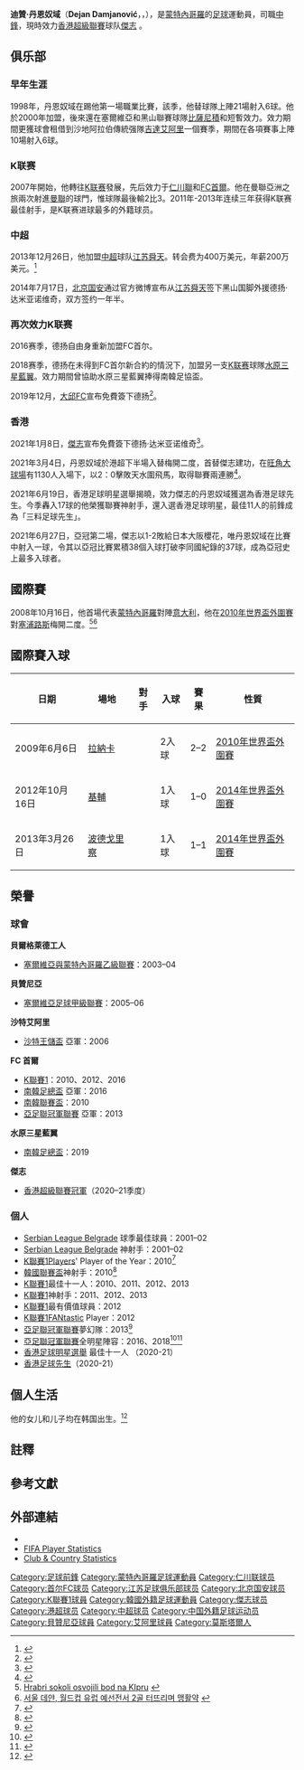 {{noteTA
|G1=football
|T=zh-cn:德扬·达米亚诺维奇; zh-hk:迪贊·丹恩奴域; zh-hans:德扬·达米亚诺维奇; zh-hant:德揚·達米亞諾維奇;
|1=zh-cn:德扬; zh-hk:迪贊; zh-hans:德扬; zh-hant:德揚;
|2=zh-cn:达米亚诺维奇; zh-hk:丹恩奴域; zh-hans:达米亚诺维奇; zh-hant:達米亞諾維奇;
|3=zh-hans:伊布;zh-hk:伊巴;zh-tw:伊布;
}}
{{Football player infobox
| playername          = 迪贊·丹恩奴域<br /> Dejan Damjanović
| fullname            = Dejan Damjanović
| image               = Dejan080413.jpg
| image_size          = 220px
| nickname            = [[黑山|黑山]][[伊布拉希莫维奇|伊布]]
| dateofbirth         = {{birth date and age|1981|7|27}}
| cityofbirth         = [[莫斯塔爾|莫斯塔爾]]
| countryofbirth      = [[南斯拉夫|南斯拉夫]]
| height              = {{height|m=1.87}}
| currentclub         = [[傑志足球會|傑志]] 
| clubnumber          = 9
| position            = [[前鋒_(足球)|中鋒]]
| youthyears          = 
| youthclubs          = {{tsl|en|FK Dinamo Pančevo|潘切沃戴拿模}}<br>{{tsl|en|FK Sinđelić Beograd|貝爾格萊德冼迪歷}} 
| years1 = 1998–2000 | clubs1 = {{tsl|en|FK Sinđelić Beograd|貝爾格萊德冼迪歷}} | caps1 = 21 | goals1 = 6
| years2 = 2000–2003 | clubs2 = {{tsl|en|FK Železnik|施利斯尼克}} | caps2 = 13 | goals2 = 0
| years3 = 2001–2002 | clubs3 = → {{tsl|en|FK Lasta Sremčica|施姆斯加}} | caps3 = 21 | goals3 = 10
| years4 = 2002–2003 | clubs4 = → {{tsl|en|FK Srem Beograd|貝爾格萊德施姆}} | caps4 = 8 | goals4 = 0
| years5 = 2003–2006 | clubs5 = [[貝贊尼亞足球會|貝贊尼亞]] | caps5 = 76 | goals5 = 37
| years6 = 2004–2005 | clubs6 = → {{tsl|en|FK Radnički Jugopetrol|祖高柏羅爾}}| caps6 = 18 | goals6 = 4
| years7 = 2006 | clubs7 = → [[沙特艾阿里足球會|沙特艾阿里]] | caps7 = 10 | goals7 = 8
| years8 = 2007 [[仁川聯|仁川聯]] | caps8 = 26 | goals8 = 14
| years9 = 2008–2013 | clubs9 = [[首尔足球俱乐部|FC首爾]] | caps9 = 181 | goals9 = 116
| years10 = 2014 | clubs10= [[江苏舜天足球俱乐部|江苏舜天]] | caps10 = 11 | goals10 = 5
| years11 = 2014–2015 | clubs11= [[北京國安|北京國安]] | caps11 = 45 | goals11 = 26
| years12 = 2016–2017 | clubs12= [[首尔足球俱乐部|FC首爾]]| caps12 = 73 | goals12 = 32
| years13 = 2018–2019 | clubs13= [[水原三星藍翼|水原三星藍翼]] | caps13 = 54 | goals13 = 16
| years14 = 2020 | clubs14= [[大邱足球俱樂部|FC大邱]] | caps14 = 23 | goals14 = 9
| years15 = 2021– | clubs15= [[傑志|傑志]] | caps15 = 18 | goals15 = 21
| nationalyears1 = 2008–2015 | nationalteam1 = [[蒙特內哥羅國家足球隊|蒙特內哥羅]] | nationalcaps1 = 30 | nationalgoals1 = 8
| pcupdate            = 2022年5月31日
| ntupdate            = 2020年12月23日
}}
{{中文譯名
| english    = Dejan '''Damjanović'''
| putonghua  = 达米亚诺维奇
| taiwan     = 達米亞諾維奇
| cantonese  = 丹恩奴域<br>丹贊奴域
}}

'''迪贊·丹恩奴域'''（'''Dejan Damjanović'''，'''{{lang-sr|Дејан Дамјановић}}'''，{{bd|1981年|7月27日|catIdx=Damjanovic,Dejan}}），是[[蒙特內哥羅|蒙特內哥羅]]的[[足球|足球]]運動員，司職[[前鋒_(足球)|中鋒]]，現時效力[[香港超級聯賽|香港超級聯賽]]球队[[傑志|傑志]] 。

== 俱乐部 ==
=== 早年生涯 ===
1998年，丹恩奴域在{{tsl|en|FK Sinđelić Beograd|貝爾格萊德冼迪歷}}踢他第一場職業比賽，該季，他替球隊上陣21場射入6球。他於2000年加盟{{tsl|en|FK Železnik|施利斯尼克}}，後來還在塞爾維亞和黑山聯賽球隊[[貝贊尼亞足球會|比薩尼積]]和{{tsl|en|FK Radnički Jugopetrol|祖高柏羅爾}}短暫效力。效力{{tsl|en|FK Radnički Jugopetrol|祖高柏羅爾}}期間更獲球會租借到沙地阿拉伯傳統强隊[[艾希利足球俱樂部_(吉達)|吉達艾阿里]]一個賽季，期間在各項賽事上陣10場射入6球。

=== K联赛 ===

2007年開始，他轉往[[K联赛|K联赛]]發展，先后效力于[[仁川聯|仁川聯]]和[[首尔足球俱乐部|FC首爾]]。他在曼聯亞洲之旅兩次射進[[曼聯|曼聯]]的球門，惟球隊最後輸2比3。2011年-2013年连续三年获得K联赛最佳射手，是K联赛进球最多的外籍球员。

=== 中超 ===
2013年12月26日，他加盟[[中超|中超]]球队[[江苏舜天足球俱乐部|江苏舜天]]。转会费为400万美元，年薪200万美元。<ref>{{Cite web |url=http://sports.sina.com.cn/j/2013-12-26/15036953790.shtml |title=舜天官方宣布签首尔锋霸德扬 亚冠决赛破恒大城门 |access-date=2013-12-26 |archive-date=2020-08-07 |archive-url=https://web.archive.org/web/20200807171702/http://sports.sina.com.cn/j/2013-12-26/15036953790.shtml |dead-url=no }}</ref>

2014年7月17日，[[北京国安|北京国安]]通过官方微博宣布从[[江苏舜天足球俱乐部|江苏舜天]]签下黑山国脚外援德扬·达米亚诺维奇，双方签约一年半。

=== 再次效力K联赛 ===
2016赛季，德扬自由身重新加盟FC首尔。

2018赛季，德扬在未得到FC首尔新合約的情況下，加盟另一支[[K联赛|K联赛]]球隊[[水原三星藍翼|水原三星藍翼]]。效力期間曾協助水原三星藍翼捧得南韓足協盃。

2019年12月，[[大邱FC|大邱FC]]宣布免費簽下德扬<ref>{{cite news |last1=Neat |first1=Paul |title=Breaking: Dejan Damjanović Signs for Daegu FC |url=http://www.kleagueunited.com/2019/12/breaking-dejan-damjanovic-signs-for.html |accessdate=11 May 2020 |work=K League United |date=27 December 2019 |archive-date=2021-03-01 |archive-url=https://web.archive.org/web/20210301095716/http://www.kleagueunited.com/2019/12/breaking-dejan-damjanovic-signs-for.html |dead-url=no }}</ref>。

=== 香港 ===
2021年1月8日，[[傑志|傑志]]宣布免費簽下德扬·达米亚诺维奇<ref>{{cite news |last1= |first1= |title=傑志落實丹恩奴域加盟 |url=https://kitchee.com/index.php?page=news&filter=detail&news_type=ClubNews&id=874&fb_title=%E5%82%91%E5%BF%97%E8%90%BD%E5%AF%A6%E4%B8%B9%E6%81%A9%E5%A5%B4%E5%9F%9F%E5%8A%A0%E7%9B%9F&fb_image=http://websvr.kitchee.com/news_photo/medium/Dejan-AI.6.jpg&fbclid=IwAR2cMS7BPILtVJCJL-Q_MPHoUOFjt3ngmremrLt3fo-S8HA-pRctx9xkNHw |accessdate=9 January 2021 |work=Kitchee |date=9 January 2021 |archive-date=2021-03-03 |archive-url=https://web.archive.org/web/20210303205945/https://kitchee.com/index.php?page=news&filter=detail&news_type=ClubNews&id=874&fb_title=%E5%82%91%E5%BF%97%E8%90%BD%E5%AF%A6%E4%B8%B9%E6%81%A9%E5%A5%B4%E5%9F%9F%E5%8A%A0%E7%9B%9F&fb_image=http%3A%2F%2Fwebsvr.kitchee.com%2Fnews_photo%2Fmedium%2FDejan-AI.6.jpg&fbclid=IwAR2cMS7BPILtVJCJL-Q_MPHoUOFjt3ngmremrLt3fo-S8HA-pRctx9xkNHw |dead-url=no }}</ref>。

2021年3月4日，丹恩奴域於港超下半場入替梅開二度，首替傑志建功，在[[旺角大球場|旺角大球場]]有1130人入場下，以2：0擊敗天水圍飛馬，取得聯賽兩連勝<ref>{{cite news |last1= |first1= |title=港超｜「黑山伊巴」丹恩奴域下半場起孖 傑志挫飛馬兩連勝  |url=https://news.mingpao.com/index.php?page=https://news.mingpao.com/ins/%E9%AB%94%E8%82%B2/article/20210304/s00006/1614865997998/%E6%B8%AF%E8%B6%85-%E3%80%8C%E9%BB%91%E5%B1%B1%E4%BC%8A%E5%B7%B4%E3%80%8D%E4%B8%B9%E6%81%A9%E5%A5%B4%E5%9F%9F%E4%B8%8B%E5%8D%8A%E5%A0%B4%E8%B5%B7%E5%AD%96-%E5%82%91%E5%BF%97%E6%8C%AB%E9%A3%9B%E9%A6%AC%E5%85%A9%E9%80%A3%E5%8B%9D |accessdate=4 March 2021 |work=mingpao |date=4 March 2021 }}</ref>。

2021年6月19日，香港足球明星選舉揭曉，效力傑志的丹恩奴域獲選為香港足球先生。今季轟入17球的他榮獲聯賽神射手，還入選香港足球明星，最佳11人的前鋒成為「三料足球先生」。

2021年6月27日，亞冠第二場，傑志以1-2敗給日本大阪櫻花，唯丹恩奴域在比賽中射入一球，令其以亞冠比賽累積38個入球打破李同國紀錄的37球，成為亞冠史上最多入球者。

== 國際賽==
2008年10月16日，他首場代表[[蒙特內哥羅國家足球隊|蒙特內哥羅]]對陣[[意大利國家足球隊|意大利]]，他在[[2010年世界盃外圍賽|2010年世界盃外圍賽]]對[[塞浦路斯國家足球隊|塞浦路斯]]梅開二度。<ref>[http://www.fscg.co.me/20090606568/Vijesti-Selekcije/uivo-kipar-crna-gora.html Hrabri sokoli osvojili bod na KIpru] {{Wayback|url=http://www.fscg.co.me/20090606568/Vijesti-Selekcije/uivo-kipar-crna-gora.html |date=20120731053520 }}  {{sr icon}}</ref><ref>[http://sports.media.daum.net/nms/soccer/news/general/view.do?cate=23758&type=&newsid=1339241&cp=flamma 서울 데얀, 월드컵 유럽 예선전서 2골 터뜨리며 맹활약] {{Wayback|url=http://sports.media.daum.net/nms/soccer/news/general/view.do?cate=23758&type=&newsid=1339241&cp=flamma |date=20131227131421 }} {{ko icon}}</ref>

==國際賽入球==
{| class="wikitable"
! 日期 !! 場地 !! 對手 !! 入球 !! 賽果 !! 性質
|-
| 2009年6月6日 || {{flagicon|CYP}} [[拉納卡|拉納卡]] || {{fb|Cyprus}} || 2入球 || 2–2 || [[2010年世界盃外圍賽|2010年世界盃外圍賽]]
|-
| 2012年10月16日 || {{flagicon|UKR}} [[基輔|基輔]] || {{fb|UKR}} || 1入球 || 1–0 || [[2014年世界盃外圍賽|2014年世界盃外圍賽]]
|-
| 2013年3月26日 || {{flagicon|MNE}} [[波德戈里察|波德戈里察]] || {{fb|ENG}} || 1入球 || 1–1 || [[2014年世界盃外圍賽|2014年世界盃外圍賽]]
|}

==榮譽==

=== 球會 ===
'''貝爾格萊德工人'''
*[[塞爾維亞與蒙特內哥羅乙級聯賽|塞爾維亞與蒙特內哥羅乙級聯賽]]：2003–04

'''貝贊尼亞'''
*[[塞爾維亞足球甲級聯賽|塞爾維亞足球甲級聯賽]]：2005–06

'''沙特艾阿里'''
*[[沙特王儲盃|沙特王儲盃]] 亞軍：2006

'''FC 首爾'''
*[[K聯賽1|K聯賽1]]：2010、2012、2016
*[[南韓足總盃|南韓足總盃]] 亞軍：2016
*[[南韓聯賽盃|南韓聯賽盃]]：2010
*[[亞足聯冠軍聯賽|亞足聯冠軍聯賽]] 亞軍：2013

'''水原三星藍翼'''
*[[南韓足總盃|南韓足總盃]]：2019

'''傑志'''
* [[香港超級聯賽|香港超級聯賽冠軍]]（2020–21季度）

=== 個人 ===
*[[Serbian_League_Belgrade|Serbian League Belgrade]] 球季最佳球員：2001–02
*[[Serbian_League_Belgrade|Serbian League Belgrade]] 神射手：2001–02
*[[K聯賽1|K聯賽1]]Players' Player of the Year：2010<ref>{{cite web|url=https://sports.news.naver.com/general/news/read.nhn?oid=139&aid=0001965528|title=데얀, K리거 선정 '2010 최고의 K리거'|publisher=Sportalkorea|date=29 July 2010}}</ref>
*[[韓國聯賽盃|韓國聯賽盃]]神射手：2010<ref>{{cite web|url=https://sports.news.naver.com/general/news/read.nhn?oid=109&aid=0002132769|title=[사진]데얀, '득점왕은 내 차지'|publisher=OSEN|date=25 August 2010}}</ref>
*[[K聯賽1|K聯賽1]]最佳十一人：2010、2011、2012、2013{{efn|name=K-League|<br>2010 K League Awards:<ref>{{cite web|url=https://sports.news.naver.com/general/news/read.nhn?oid=001&aid=0004828209|title=김은중, K-리그 MVP..감독상은 박경훈 '제주 독식'|publisher=Yonhap|date=20 December 2010}}</ref><br>{{nowrap|2011 K League Awards:<ref>{{cite web|url=https://sports.news.naver.com/general/news/read.nhn?oid=144&aid=0000158281|title=2011 K리그, 이동국-데얀 천하|publisher=Sports Kyunghyang|date=1 November 2011}}</ref><ref>{{cite web|url=https://sports.news.naver.com/general/news/read.nhn?oid=003&aid=0004227878|title=[K리그]전북 이동국 2년 만에 MVP…신인왕은 이승기|date=6 December 2011|publisher=Newsis}}</ref>}}<br>2012 K League Awards:<ref>{{cite web|url=https://sports.news.naver.com/general/news/read.nhn?oid=001&aid=0005968118|title=데얀, K리그 MVP..감독상은 최용수 '서울 천하'|date=3 December 2012|publisher=Yonhap}}</ref><br>2013 K League Awards:<ref>{{cite web|url=https://sports.news.naver.com/general/news/read.nhn?oid=139&aid=0002011128|title=(종합) 김신욱, MVP 포함 3관왕...감독상엔 '더블' 이룬 황선홍|publisher=Sportalkorea|date=3 December 2013}}</ref>}}
*[[K聯賽1|K聯賽1]]神射手：2011、2012、2013
*[[K聯賽1|K聯賽1]]最有價值球員：2012
*[[K聯賽1|K聯賽1]]FANtastic Player：2012
*[[亞足聯冠軍聯賽|亞足聯冠軍聯賽]]夢幻隊：2013<ref>{{cite web|url=https://www.facebook.com/photo.php?fbid=559821994087696&set=a.228540597215839.49977.152840578119175&type=1|title=AFC Champions League 2013 Dream Team|date=15 November 2013|website=Facebook.com|publisher=AFC Champions League|access-date=2021-05-23|archive-date=2021-05-23|archive-url=https://web.archive.org/web/20210523142554/https://www.facebook.com/photo.php?fbid=559821994087696&set=a.228540597215839.49977.152840578119175&type=1|dead-url=no}}</ref>
*[[亞足聯冠軍聯賽|亞足聯冠軍聯賽]]全明星陣容：2016、2018<ref>{{cite web |url=https://www.the-afc.com/afc/documents/PDFFiles/tsg-report-afc-champions-league-2016---part-3-35249 |title=TSG Report: AFC Champions League 2016 - Part 3 |publisher=AFC |access-date=4 May 2020 |archive-date=2021-05-06 |archive-url=https://web.archive.org/web/20210506143116/https://www.the-afc.com/afc/documents/PDFFiles/tsg-report-afc-champions-league-2016---part-3-35249 |dead-url=no }}</ref><ref>{{cite web |url=https://www.the-afc.com/afc/documents/PDFFiles/afc-champions-league-2018-technical-report |title=AFC Champions League 2018 Technical Report |publisher=AFC |access-date=10 June 2020 |archive-date=2019-04-21 |archive-url=https://web.archive.org/web/20190421093611/https://www.the-afc.com/afc/documents/PdfFiles/afc-champions-league-2018-technical-report |dead-url=no }}</ref>
* [[香港足球明星選舉|香港足球明星選舉]] 最佳十一人 （2020-21）
* [[香港足球先生|香港足球先生]]（2020-21）

==個人生活==
他的女儿和儿子均在韩国出生。<ref>{{cite news|url=http://sportal.rs/news.php?news=103140|archive-url=https://web.archive.org/web/20140328054311/http://sportal.rs/news.php?news=103140|archive-date=28 March 2014 |publisher=sportal.rs|date=13 June 2013|language=sr|title=Dejan Damjanović - od kralja beogradskih liga do najveće legende Južne Koreje|trans-title=Dejan Damjanovic - from the king of Beograd leagues to the biggest legend of South Korea}}</ref>

== 註釋 ==
{{Reflist|group=lower-alpha}}

==參考文獻==
{{Reflist|30em}}

==外部連結==
* {{K League player|20070100}}
* [http://www.fifa.com/worldfootball/statisticsandrecords/players/player=301142/index.html FIFA Player Statistics] {{Wayback|url=http://www.fifa.com/worldfootball/statisticsandrecords/players/player=301142/index.html |date=20090909001627 }}
* [http://www.national-football-teams.com/v2/player.php?id=29912 Club & Country Statistics] {{Wayback|url=http://www.national-football-teams.com/v2/player.php?id=29912 |date=20121021220506 }}

{{香港足球先生}}
{{傑志}}
{{2014年中超分类名单江苏}}
{{2014年中超分类名单北京}}
{{2015年中超分类名单北京}}

{{DEFAULTSORT:Damjanovic, Dejan}}
[[Category:足球前鋒|Category:足球前鋒]]
[[Category:蒙特內哥羅足球運動員|Category:蒙特內哥羅足球運動員]]
[[Category:仁川联球员|Category:仁川联球员]]
[[Category:首尔FC球员|Category:首尔FC球员]]
[[Category:江苏足球俱乐部球员|Category:江苏足球俱乐部球员]]
[[Category:北京国安球员|Category:北京国安球员]]
[[Category:K聯賽1球員|Category:K聯賽1球員]]
[[Category:韓國外籍足球運動員|Category:韓國外籍足球運動員]]
[[Category:傑志球员|Category:傑志球员]]
[[Category:港超球员|Category:港超球员]]
[[Category:中超球员|Category:中超球员]]
[[Category:中国外籍足球运动员|Category:中国外籍足球运动员]]
[[Category:貝贊尼亞球員|Category:貝贊尼亞球員]]
[[Category:艾阿里球員|Category:艾阿里球員]]
[[Category:莫斯塔爾人|Category:莫斯塔爾人]]